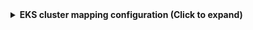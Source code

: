 <details>
<summary><b>EKS cluster mapping configuration (Click to expand)</b></summary>

```yaml showLineNumbers
resources:
  - kind: AWS::EKS::Cluster
    selector:
      query: 'true'
      # includeActions: No optional actions available for EKS clusters
      # All properties are included by default via DescribeClusterAction
    port:
      entity:
        mappings:
          identifier: .Properties.Arn
          title: .Properties.Name
          blueprint: '"eksCluster"'
          properties:
            status: .Properties.Status
            version: .Properties.Version
            endpoint: .Properties.Endpoint
            arn: .Properties.Arn
            tags: (.Properties.Tags | to_entries | map({Key: .key, Value: .value}))
          relations:
            account: .__ExtraContext.AccountId
```

</details>


